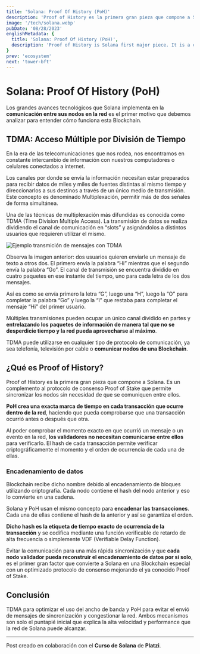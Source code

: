 ```yaml
---
title: 'Solana: Proof Of History (PoH)'
description: 'Proof of History es la primera gran pieza que compone a Solana. Es un complemento al protocolo de consenso Proof of Stake que permite sincronizar los nodos sin necesidad de que se comuniquen entre ellos.'
image: '/tech/solana.webp'
pubDate: '08/28/2023'
englishMetadata: {
  title: 'Solana: Proof Of History (PoH)',
  description: 'Proof of History is Solana first major piece. It is a complement to the Proof of Stake consensus protocol that allows nodes to synchronize without the need for them to communicate with each other.'
}
prev: 'ecosystem'
next: 'tower-bft'
---
```


# Solana: Proof Of History (PoH)

Los grandes avances tecnológicos que Solana implementa en la **comunicación entre sus nodos en la red** es el primer motivo que debemos analizar para entender cómo funciona esta Blockchain.

## TDMA: Acceso Múltiple por División de Tiempo

En la era de las telecomunicaciones que nos rodea, nos encontramos en constante intercambio de información con nuestros computadores o celulares conectados a internet.

Los canales por donde se envía la información necesitan estar preparados para recibir datos de miles y miles de fuentes distintas al mismo tiempo y direccionarlos a sus destinos a través de un único medio de transmisión. Este concepto es denominado Multiplexación, permitir más de dos señales de forma simultánea.

Una de las técnicas de multiplexación más difundidas es conocida como TDMA (Time Division Multiple Access). La transmisión de datos se realiza dividiendo el canal de comunicación en “slots” y asignándolos a distintos usuarios que requieren utilizar el mismo.

![Ejemplo transmición de mensajes con TDMA](/images/solana-multiplexacion.png)

Observa la imagen anterior: dos usuarios quieren enviarle un mensaje de texto a otros dos. El primero envía la palabra “Hi” mientras que el segundo envía la palabra “Go”. El canal de transmisión se encuentra dividido en cuatro paquetes en ese instante del tiempo, uno para cada letra de los dos mensajes.

Así es como se envía primero la letra “G”, luego una “H”, luego la “O” para completar la palabra “Go” y luego la “I” que restaba para completar el mensaje “Hi” del primer usuario.

Múltiples transmisiones pueden ocupar un único canal dividido en partes y **entrelazando los paquetes de información de manera tal que no se desperdicie tiempo y la red pueda aprovecharse al máximo**.

TDMA puede utilizarse en cualquier tipo de protocolo de comunicación, ya sea telefonía, televisión por cable o **comunicar nodos de una Blockchain**.

## ¿Qué es Proof of History?

Proof of History es la primera gran pieza que compone a Solana. Es un complemento al protocolo de consenso Proof of Stake que permite sincronizar los nodos sin necesidad de que se comuniquen entre ellos.

**PoH crea una exacta marca de tiempo en cada transacción que ocurre dentro de la red**, haciendo que pueda comprobarse que una transacción ocurrió antes o después que otra.

Al poder comprobar el momento exacto en que ocurrió un mensaje o un evento en la red, **los validadores no necesitan comunicarse entre ellos** para verificarlo. El hash de cada transacción permite verificar criptográficamente el momento y el orden de ocurrencia de cada una de ellas.

### Encadenamiento de datos

Blockchain recibe dicho nombre debido al encadenamiento de bloques utilizando criptografía. Cada nodo contiene el hash del nodo anterior y eso lo convierte en una cadena.

Solana y PoH usan el mismo concepto para **encadenar las transacciones**. Cada una de ellas contiene el hash de la anterior y así se garantiza el orden.

**Dicho hash es la etiqueta de tiempo exacto de ocurrencia de la transacción** y se codifica mediante una función verificable de retardo de alta frecuencia o simplemente VDF (Verifiable Delay Function).

Evitar la comunicación para una más rápida sincronización y que **cada nodo validador pueda reconstruir el encadenamiento de datos por si solo**, es el primer gran factor que convierte a Solana en una Blockchain especial con un optimizado protocolo de consenso mejorando el ya conocido Proof of Stake.

## Conclusión

TDMA para optimizar el uso del ancho de banda y PoH para evitar el envió de mensajes de sincronización y congestionar la red. Ambos mecanismos son solo el puntapié inicial que explica la alta velocidad y performance que la red de Solana puede alcanzar.

---
Post creado en colaboración con el **Curso de Solana** de **Platzi**.

